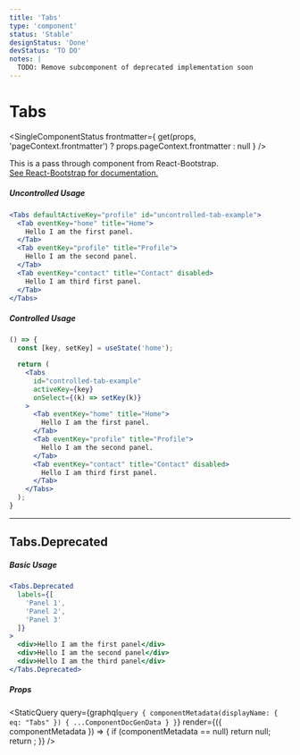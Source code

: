 ```yaml
---
title: 'Tabs'
type: 'component'
status: 'Stable'
designStatus: 'Done'
devStatus: 'TO DO'
notes: |
  TODO: Remove subcomponent of deprecated implementation soon
---
```



# Tabs

<SingleComponentStatus
  frontmatter={
    get(props, 'pageContext.frontmatter') ? props.pageContext.frontmatter : null
  }
/>

<p style={{ fontSize: '1.5em' }}>
  This is a pass through component from React-Bootstrap.<br/>
  <a href="https://react-bootstrap.github.io/components/cards/" target="_blank" rel="noopener noreferrer">
    See React-Bootstrap for documentation.
  </a>
</p>

##### Uncontrolled Usage

```jsx live
<Tabs defaultActiveKey="profile" id="uncontrolled-tab-example">
  <Tab eventKey="home" title="Home">
    Hello I am the first panel.
  </Tab>
  <Tab eventKey="profile" title="Profile">
    Hello I am the second panel.
  </Tab>
  <Tab eventKey="contact" title="Contact" disabled>
    Hello I am third first panel.
  </Tab>
</Tabs>
```

##### Controlled Usage

```jsx live
() => {
  const [key, setKey] = useState('home');

  return (
    <Tabs
      id="controlled-tab-example"
      activeKey={key}
      onSelect={(k) => setKey(k)}
    >
      <Tab eventKey="home" title="Home">
        Hello I am the first panel.
      </Tab>
      <Tab eventKey="profile" title="Profile">
        Hello I am the second panel.
      </Tab>
      <Tab eventKey="contact" title="Contact" disabled>
        Hello I am third first panel.
      </Tab>
    </Tabs>
  );
}
```

***

## Tabs.Deprecated

##### Basic Usage

```jsx live
<Tabs.Deprecated
  labels={[
    'Panel 1',
    'Panel 2',
    'Panel 3'
  ]}
>
  <div>Hello I am the first panel</div>
  <div>Hello I am the second panel</div>
  <div>Hello I am the third panel</div>
</Tabs.Deprecated>
```

##### Props

<StaticQuery
  query={graphql`
    query {
      componentMetadata(displayName: { eq: "Tabs" }) {
        ...ComponentDocGenData
      }
    }
  `}
  render={({ componentMetadata }) => {
    if (componentMetadata == null) return null;
    return <PropsTable propMetaData={componentMetadata.props} />;
  }}
/>
